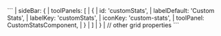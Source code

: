 <framework-specific-section frameworks="angular">
```
|    sideBar: {
|        toolPanels: [
|            {
|                id: 'customStats',
|                labelDefault: 'Custom Stats',
|                labelKey: 'customStats',
|                iconKey: 'custom-stats',
|                toolPanel: CustomStatsComponent,
|            }
|        ]
|    }
|    // other grid properties
```
</framework-specific-section>